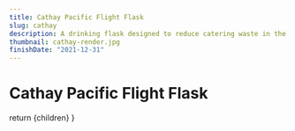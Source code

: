 ```yaml
---
title: Cathay Pacific Flight Flask
slug: cathay
description: A drinking flask designed to reduce catering waste in the flight cabin.
thumbnail: cathay-render.jpg
finishDate: "2021-12-31"
---
```



<Head>
    <title>Cathay Pacific Flight Flask</title>
</Head>

# Cathay Pacific Flight Flask

  return <PostLayout title="Cathay Pacific Flight Flask" slug="cathay" description="A drinking flask designed to reduce catering waste in the flight cabin." thumbnail="cathay-render.jpg" finishDate="2021-12-31">{children}</PostLayout>
}